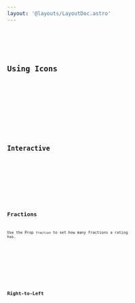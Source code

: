 ```yaml
---
layout: '@layouts/LayoutDoc.astro'
---
```




<Preview client:load>
	<Fragment slot="preview">
		<Example client:load />
	</Fragment>
	<Fragment slot="code">
		<Code code={ExampleRaw} lang="svelte" />
	</Fragment>
</Preview>

## Using Icons

<Preview client:load>
	<Fragment slot="preview">
		<CustomIconsExample client:load />
	</Fragment>
	<Fragment slot="code">
		<Code code={CustomIconsExampleRaw} lang="svelte" />
	</Fragment>
</Preview>

## Interactive

<Preview client:load>
	<Fragment slot="preview">
		<UserInteractiveExample client:load />
	</Fragment>
	<Fragment slot="code">
		<Code code={UserInteractiveExampleRaw} lang="svelte" />
	</Fragment>
</Preview>

## Fractions

Use the Prop `fraction` to set how many fractions a rating has.

<Preview client:load>
	<Fragment slot="preview">
		<FractionExample client:load />
	</Fragment>
	<Fragment slot="code">
		<Code code={FractionExampleRaw} lang="svelte" />
	</Fragment>
</Preview>

## Right-to-Left

<Preview client:load>
	<Fragment slot="preview">
		<RTLExample client:load />
	</Fragment>
	<Fragment slot="code">
		<Code code={RTLExampleRaw} lang="svelte" />
	</Fragment>
</Preview>